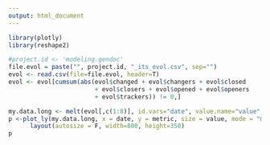 ```yaml
---
output: html_document
---
```

<div class="row"><div class="col-md-12">
```r
library(plotly)
library(reshape2)

#project.id <- 'modeling.gendoc'
file.evol = paste("", project.id, "_its_evol.csv", sep="")
evol <- read.csv(file=file.evol, header=T)
evol <- evol[cumsum(abs(evol$changed + evol$changers + evol$closed 
                        + evol$closers + evol$opened + evol$openers 
                        + evol$trackers)) != 0,]

my.data.long <- melt(evol[,c(1:8)], id.vars="date", value.name="value", variable.name="metric")
p <-plot_ly(my.data.long, x = date, y = metric, size = value, mode = "markers", width=800, height=350) %>%
      layout(autosize = F, width=800, height=350)
p
```
</div></div>
